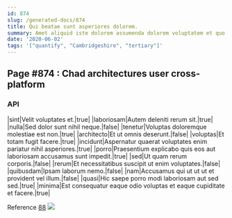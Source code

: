 ```yaml
---
id: 874
slug: /generated-docs/874
title: Qui beatae sunt asperiores dolorem.
summary: Amet aliquid iste dolorem assumenda dolorem voluptatem et quo.
date: '2020-06-02'
tags: '["quantify", "Cambridgeshire", "tertiary"]'
---
```

## Page #874 : Chad architectures user cross-platform

### API

|sint|Velit voluptates et.|true|
|laboriosam|Autem deleniti rerum sit.|true|
|nulla|Sed dolor sunt nihil neque.|false|
|tenetur|Voluptas doloremque molestiae est non.|true|
|architecto|Et ut omnis deserunt.|false|
|voluptas|Et totam fugit facere.|true|
|incidunt|Aspernatur quaerat voluptates enim pariatur nihil asperiores.|true|
|porro|Praesentium explicabo quis eos aut laboriosam accusamus sunt impedit.|true|
|sed|Ut quam rerum corporis.|false|
|rerum|Et necessitatibus suscipit ut enim voluptates.|false|
|quibusdam|Ipsam laborum nemo.|false|
|nam|Accusamus qui ut ut ut et provident vel illum.|false|
|quasi|Hic saepe porro modi laboriosam aut sed sed.|true|
|minima|Est consequatur eaque odio voluptas et eaque cupiditate et facere.|true|

Reference [88](/generated-docs/88)
![](/assets/cats-0.jpg)


